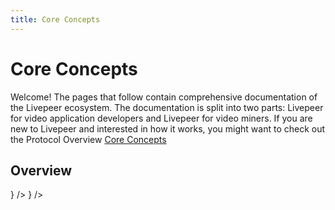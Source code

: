 ```yaml
---
title: Core Concepts
---
```


# Core Concepts

Welcome! The pages that follow contain comprehensive documentation of the
Livepeer ecosystem. The documentation is split into two parts: Livepeer for
video application developers and Livepeer for video miners. If you are new to
Livepeer and interested in how it works, you might want to check out the
Protocol Overview [Core Concepts](https://nextjs.org/)

## Overview

<DocsCardsContainer>
  <DocsCard
    key={1}
    title="For Video Application Developers"
    description="Check how livepeer helps you develop video applications easily."
    href="/"
    icon={<Icon />}
  />
  <DocsCard
    key={2}
    title="For Video Application Developers"
    description="Check how livepeer helps you develop video applications easily."
    href="/"
  />
  <DocsCard
    key={3}
    title="For Video Application Developers"
    description="Check how livepeer helps you develop video applications easily."
    href="/"
    icon={<Icon />}
  />
</DocsCardsContainer>
